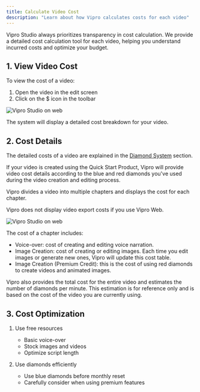 ```yaml
---
title: Calculate Video Cost
description: "Learn about how Vipro calculates costs for each video"
---
```


Vipro Studio always prioritizes transparency in cost calculation. We provide a detailed cost calculation tool for each video, helping you understand incurred costs and optimize your budget.

## 1. View Video Cost

To view the cost of a video:

1. Open the video in the edit screen
2. Click on the $ icon in the toolbar

<img
  src='/en/images/payment/total-credit.jpeg'
  alt='Vipro Studio on web'
  className='rounded-lg'
/>

The system will display a detailed cost breakdown for your video.

## 2. Cost Details

The detailed costs of a video are explained in the [Diamond System](payment/credit-system) section.

If your video is created using the Quick Start Product, Vipro will provide video cost details according to the blue and red diamonds you've used during the video creation and editing process.

Vipro divides a video into multiple chapters and displays the cost for each chapter.

<Note>Vipro does not display video export costs if you use Vipro Web.</Note>

<img
  src='/en/images/usage/video-editor/video-cost.jpeg'
  alt='Vipro Studio on web'
  className='rounded-lg'
/>

The cost of a chapter includes:

- Voice-over: cost of creating and editing voice narration.
- Image Creation: cost of creating or editing images. Each time you edit images or generate new ones, Vipro will update this cost table.
- Image Creation (Premium Credit): this is the cost of using red diamonds to create videos and animated images.

Vipro also provides the total cost for the entire video and estimates the number of diamonds per minute. This estimation is for reference only and is based on the cost of the video you are currently using.

## 3. Cost Optimization

1. Use free resources

   - Basic voice-over
   - Stock images and videos
   - Optimize script length

2. Use diamonds efficiently
   - Use blue diamonds before monthly reset
   - Carefully consider when using premium features
